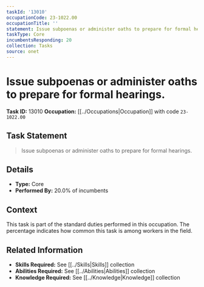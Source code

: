 ```yaml
---
taskId: '13010'
occupationCode: 23-1022.00
occupationTitle: ''
statement: Issue subpoenas or administer oaths to prepare for formal hearings.
taskType: Core
incumbentsResponding: 20
collection: Tasks
source: onet
---
```

# Issue subpoenas or administer oaths to prepare for formal hearings.

**Task ID:** 13010
**Occupation:** [[../Occupations|Occupation]] with code `23-1022.00`

## Task Statement

> Issue subpoenas or administer oaths to prepare for formal hearings.

## Details

- **Type:** Core
- **Performed By:** 20.0% of incumbents

## Context

This task is part of the standard duties performed in this occupation. The percentage indicates how common this task is among workers in the field.

## Related Information

- **Skills Required:** See [[../Skills|Skills]] collection
- **Abilities Required:** See [[../Abilities|Abilities]] collection
- **Knowledge Required:** See [[../Knowledge|Knowledge]] collection
